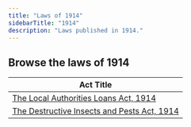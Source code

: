 ```yaml
---
title: "Laws of 1914"
sidebarTitle: "1914"
description: "Laws published in 1914."
---
```


## Browse the laws of 1914

| Act Title |
|-----------|
| [The Local Authorities Loans Act, 1914](/laws/act-103) |
| [The Destructive Insects and Pests Act, 1914](/laws/act-102) |
